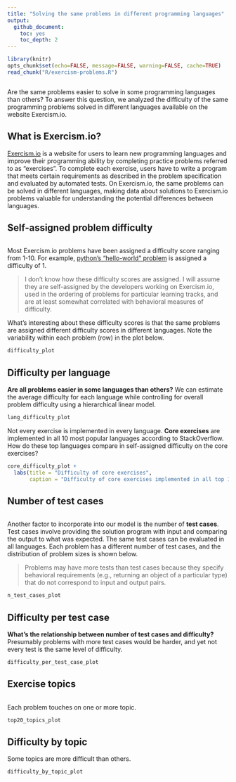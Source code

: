 ```yaml
---
title: "Solving the same problems in different programming languages"
output:
  github_document:
    toc: yes
    toc_depth: 2
---
```

```r
library(knitr)
opts_chunk$set(echo=FALSE, message=FALSE, warning=FALSE, cache=TRUE)
read_chunk("R/exercism-problems.R")
```
```r
```

Are the same problems easier to solve in some programming languages than others?
To answer this question, we analyzed the difficulty of the same programming problems
solved in different languages available on the website Exercism.io.

## What is Exercism.io?

[Exercism.io](https://exercism.io) is a website for users to learn new
programming languages and improve their programming ability by completing
practice problems referred to as "exercises". To complete each exercise, users
have to write a program that meets certain requirements as described in the
problem specification and evaluated by automated tests. On Exercism.io, the same
problems can be solved in different languages, making data about solutions to
Exercism.io problems valuable for understanding the potential differences between
languages.

## Self-assigned problem difficulty

```r
```

Most Exercism.io problems have been assigned a difficulty score ranging from
1-10. For example, [python's "hello-world"
problem](https://github.com/exercism/python/blob/master/config.json#L15) is
assigned a difficulty of 1.

> I don't know how these difficulty scores are assigned. I will assume they are
  self-assigned by the developers working on Exercism.io, used in the ordering of
  problems for particular learning tracks, and are at least somewhat correlated
  with behavioral measures of difficulty.

What's interesting about these difficulty scores is that the same problems are
assigned different difficulty scores in different languages. Note the
variability within each problem (row) in the plot below.

```r
difficulty_plot
```

## Difficulty per language

**Are all problems easier in some languages than others?** We can estimate the
average difficulty for each language while controlling for overall problem
difficulty using a hierarchical linear model.

```r
lang_difficulty_plot
```

Not every exercise is implemented in every language. **Core exercises** are
implemented in all 10 most popular languages according to StackOverflow. How do
these top languages compare in self-assigned difficulty on the
core exercises?

```r
core_difficulty_plot +
  labs(title = "Difficulty of core exercises",
       caption = "Difficulty of core exercises implemented in all top 10 most popular languages.")
```

## Number of test cases

```r
```

Another factor to incorporate into our model is the number of **test cases**.
Test cases involve providing the solution program with input and comparing the
output to what was expected. The same test cases can be evaluated in all
languages. Each problem has a different number of test cases, and the
distribution of problem sizes is shown below.

> Problems may have more tests than test cases because they
  specify behavioral requirements (e.g., returning an object of a
  particular type) that do not correspond to input and output pairs.

```r
n_test_cases_plot
```

## Difficulty per test case

**What's the relationship between number of test cases and difficulty?**
Presumably problems with more test cases would be harder, and yet not every test
is the same level of difficulty.

```r
difficulty_per_test_case_plot
```

## Exercise topics

```r
```

Each problem touches on one or more topic.

```r
top20_topics_plot
```

## Difficulty by topic

Some topics are more difficult than others.

```r
difficulty_by_topic_plot
```
